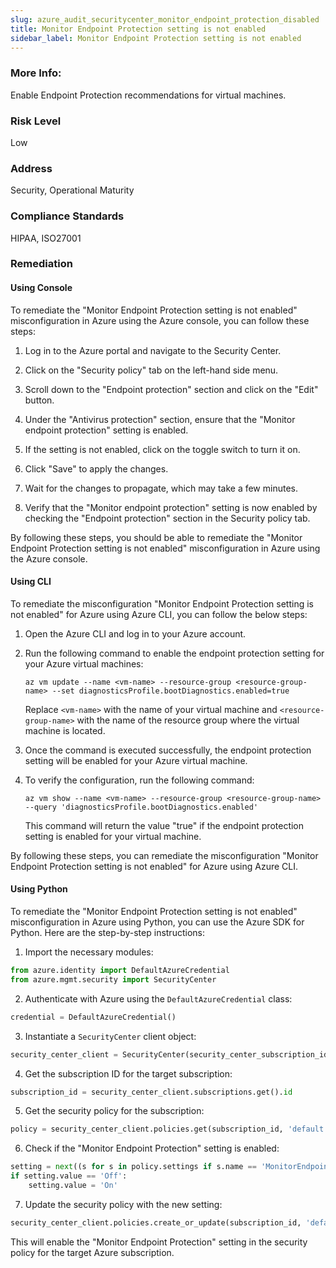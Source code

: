 ```yaml
---
slug: azure_audit_securitycenter_monitor_endpoint_protection_disabled
title: Monitor Endpoint Protection setting is not enabled
sidebar_label: Monitor Endpoint Protection setting is not enabled
---
```


### More Info:

Enable Endpoint Protection recommendations for virtual machines.

### Risk Level

Low

### Address

Security, Operational Maturity

### Compliance Standards

HIPAA, ISO27001
### Remediation

#### Using Console

To remediate the "Monitor Endpoint Protection setting is not enabled" misconfiguration in Azure using the Azure console, you can follow these steps:

1. Log in to the Azure portal and navigate to the Security Center.

2. Click on the "Security policy" tab on the left-hand side menu.

3. Scroll down to the "Endpoint protection" section and click on the "Edit" button.

4. Under the "Antivirus protection" section, ensure that the "Monitor endpoint protection" setting is enabled.

5. If the setting is not enabled, click on the toggle switch to turn it on.

6. Click "Save" to apply the changes.

7. Wait for the changes to propagate, which may take a few minutes.

8. Verify that the "Monitor endpoint protection" setting is now enabled by checking the "Endpoint protection" section in the Security policy tab.

By following these steps, you should be able to remediate the "Monitor Endpoint Protection setting is not enabled" misconfiguration in Azure using the Azure console.

#### Using CLI

To remediate the misconfiguration "Monitor Endpoint Protection setting is not enabled" for Azure using Azure CLI, you can follow the below steps:

1. Open the Azure CLI and log in to your Azure account.

2. Run the following command to enable the endpoint protection setting for your Azure virtual machines:

   ```
   az vm update --name <vm-name> --resource-group <resource-group-name> --set diagnosticsProfile.bootDiagnostics.enabled=true
   ```

   Replace `<vm-name>` with the name of your virtual machine and `<resource-group-name>` with the name of the resource group where the virtual machine is located.

3. Once the command is executed successfully, the endpoint protection setting will be enabled for your Azure virtual machine.

4. To verify the configuration, run the following command:

   ```
   az vm show --name <vm-name> --resource-group <resource-group-name> --query 'diagnosticsProfile.bootDiagnostics.enabled'
   ```

   This command will return the value "true" if the endpoint protection setting is enabled for your virtual machine.

By following these steps, you can remediate the misconfiguration "Monitor Endpoint Protection setting is not enabled" for Azure using Azure CLI.

#### Using Python

To remediate the "Monitor Endpoint Protection setting is not enabled" misconfiguration in Azure using Python, you can use the Azure SDK for Python. Here are the step-by-step instructions:

1. Import the necessary modules:

```python
from azure.identity import DefaultAzureCredential
from azure.mgmt.security import SecurityCenter
```

2. Authenticate with Azure using the `DefaultAzureCredential` class:

```python
credential = DefaultAzureCredential()
```

3. Instantiate a `SecurityCenter` client object:

```python
security_center_client = SecurityCenter(security_center_subscription_id, credential)
```

4. Get the subscription ID for the target subscription:

```python
subscription_id = security_center_client.subscriptions.get().id
```

5. Get the security policy for the subscription:

```python
policy = security_center_client.policies.get(subscription_id, 'default')
```

6. Check if the "Monitor Endpoint Protection" setting is enabled:

```python
setting = next((s for s in policy.settings if s.name == 'MonitorEndpointProtection'), None)
if setting.value == 'Off':
    setting.value = 'On'
```

7. Update the security policy with the new setting:

```python
security_center_client.policies.create_or_update(subscription_id, 'default', policy)
```

This will enable the "Monitor Endpoint Protection" setting in the security policy for the target Azure subscription.



